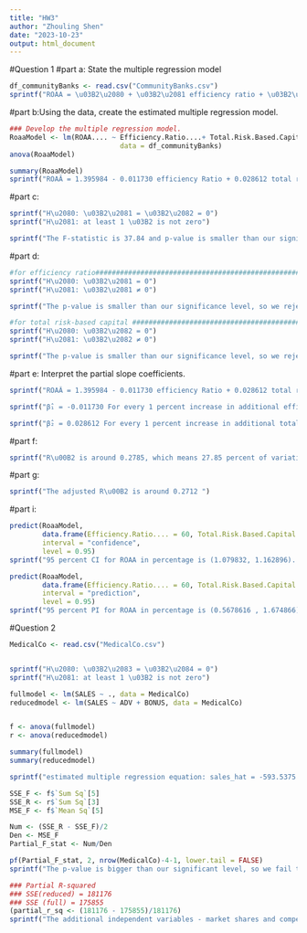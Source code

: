---
title: "HW3"
author: "Zhouling Shen"
date: "2023-10-23"
output: html_document
---
#Question 1
#part a: State the multiple regression model
```{r}
df_communityBanks <- read.csv("CommunityBanks.csv")
sprintf("ROAA = \u03B2\u2080 + \u03B2\u2081 efficiency ratio + \u03B2\u2082 total risk_based capital + u")
```
#part b:Using the data, create the estimated multiple regression model.
```{r}
### Develop the multiple regression model.
RoaaModel <- lm(ROAA.... ~ Efficiency.Ratio....+ Total.Risk.Based.Capital.Ratio....,
                           data = df_communityBanks)
anova(RoaaModel)

summary(RoaaModel)
sprintf("ROAÂ = 1.395984 - 0.011730 efficiency Ratio + 0.028612 total risk based capital ratio")
```
#part c:
```{r}
sprintf("H\u2080: \u03B2\u2081 = \u03B2\u2082 = 0")
sprintf("H\u2081: at least 1 \u03B2 is not zero")

sprintf("The F-statistic is 37.84 and p-value is smaller than our significance level, so we reject the null hypothesis. The overall model is valid.")
```
#part d:
```{r}
#for efficiency ratio#####################################################################################################################################
sprintf("H\u2080: \u03B2\u2081 = 0")
sprintf("H\u2081: \u03B2\u2081 ≠ 0")

sprintf("The p-value is smaller than our significance level, so we reject the null hypothesis. so there is a strong evidence to support that the efficiency ratio makes a significant contribution to the regression model, so it should be included in the model")

#for total risk-based capital ###########################################################################################################################
sprintf("H\u2080: \u03B2\u2082 = 0")
sprintf("H\u2081: \u03B2\u2082 ≠ 0")

sprintf("The p-value is smaller than our significance level, so we reject the null hypothesis. so there is a strong evidence to support that the total risk-based capital makes a significant contribution to the regression model, so it should be included in the model")
```
#part e:  Interpret the partial slope coefficients.
```{r}

sprintf("ROAÂ = 1.395984 - 0.011730 efficiency Ratio + 0.028612 total risk based capital ratio")

sprintf("β̂₁ = -0.011730 For every 1 percent increase in additional efficiency ratio, the estimatd ROAA decreases as a percentage by 0.011730, assuming other independent variables stay constant")

sprintf("β̂₂ = 0.028612 For every 1 percent increase in additional total risk based capital ratio, the estimated ROAA increases as a percentage by 0.028612, assuming other independent variables stay constant")
```
#part f:
```{r}
sprintf("R\u00B2 is around 0.2785, which means 27.85 percent of variation in the ROAA (percentage) is explained by the model. The remaining 72.15 percent is unexplained")
```
#part g:
```{r}
sprintf("The adjusted R\u00B2 is around 0.2712 ")
```
#part i:
```{r}
predict(RoaaModel, 
        data.frame(Efficiency.Ratio.... = 60, Total.Risk.Based.Capital.Ratio.... = 15), 
        interval = "confidence", 
        level = 0.95)
sprintf("95 percent CI for ROAA in percentage is (1.079832, 1.162896). we are 95 percent confident that ROAA in percentage  with efficiency ratio of 60 percent and the total risk-based capital of 15 percent is between 1.079832  percent and 1.162896 percent")

predict(RoaaModel, 
        data.frame(Efficiency.Ratio.... = 60, Total.Risk.Based.Capital.Ratio.... = 15), 
        interval = "prediction", 
        level = 0.95)
sprintf("95 percent PI for ROAA in percentage is (0.5678616 , 1.674866). we are 95 percent confident that ROAA in percentage for a particular community bank with efficiency ratio of 60 percent and the total risk-based capital of 15 percent is between 0.5678616  percent and 1.674866 percent")

```

#Question 2
```{r}
MedicalCo <- read.csv("MedicalCo.csv")


sprintf("H\u2080: \u03B2\u2083 = \u03B2\u2084 = 0")
sprintf("H\u2081: at least 1 \u03B2 is not zero")

fullmodel <- lm(SALES ~ ., data = MedicalCo)
reducedmodel <- lm(SALES ~ ADV + BONUS, data = MedicalCo)


f <- anova(fullmodel)
r <- anova(reducedmodel)

summary(fullmodel)
summary(reducedmodel)

sprintf("estimated multiple regression equation: sales_hat = -593.5375 + 2.5131 advertising + 1.9059 Bonus + 2.6510 market_shares - 0.1207 competitor_sales")

SSE_F <- f$`Sum Sq`[5]
SSE_R <- r$`Sum Sq`[3]
MSE_F <- f$`Mean Sq`[5]

Num <- (SSE_R - SSE_F)/2
Den <- MSE_F
Partial_F_stat <- Num/Den

pf(Partial_F_stat, 2, nrow(MedicalCo)-4-1, lower.tail = FALSE)
sprintf("The p-value is bigger than our significant level, so we fail to reject the null hypothesis. we conclude that the reduced model is better, so we infer at at 0.05 significance level, the market shares and largest competitor's sales don't have a statistically significant influence on sales and should not be included in the analysis")

### Partial R-squared
### SSE(reduced) = 181176    
### SSE (full) = 175855    
(partial_r_sq <- (181176 - 175855)/181176)
sprintf("The additional independent variables - market shares and competitor's sales - in the complete model explain 2.9 percent of the unexplained variation in the reduced model by advertising and bonuses.")
```

